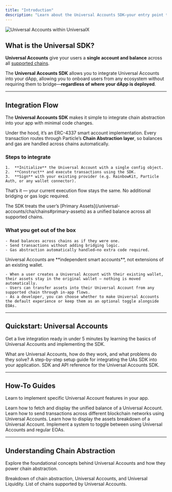 ```yaml
---
title: "Introduction"
description: "Learn about the Universal Accounts SDK—your entry point to integrating chain abstraction."
---
```


![Universal Accounts within UniversalX](/images/v22.gif)

## What is the Universal SDK?

**Universal Accounts** give your users a **single account and balance** across all [supported chains](/universal-accounts/cha/chains).

The **Universal Accounts SDK** allows you to integrate Universal Accounts into your dApp, allowing you to onboard users from any ecosystem without requiring them to bridge—**regardless of where your dApp is deployed**.

---

## Integration Flow

The **Universal Accounts SDK** makes it simple to integrate chain abstraction into your app with minimal code changes.

Under the hood, it’s an ERC-4337 smart account implementation. Every transaction routes through Particle’s **Chain Abstraction layer**, so balances and gas are handled across chains automatically.

### Steps to integrate
	1.	**Initialize** the Universal Account with a single config object.
	2.	**Construct** and execute transactions using the SDK.
	3.	**Sign** with your existing provider (e.g. RainbowKit, Particle Auth, or any wallet connector).

That’s it — your current execution flow stays the same. No additional bridging or gas logic required.

 <Info>
 The SDK treats the user’s [Primary Assets](/universal-accounts/cha/chains#primary-assets) as a unified balance across all supported chains.
 </Info>

### What you get out of the box
	- Read balances across chains as if they were one.
	- Send transactions without adding bridging logic.
	- Gas abstraction automatically handled—no extra code required.

<Note>  
Universal Accounts are **independent smart accounts**, not extensions of an existing wallet.  

	- When a user creates a Universal Account with their existing wallet, their assets stay in the original wallet — nothing is moved automatically.
	- Users can transfer assets into their Universal Account from any supported chain through in-app flows.
	- As a developer, you can choose whether to make Universal Accounts the default experience or keep them as an optional toggle alongside EOAs.

</Note>  

---

## Quickstart: Universal Accounts

Get a live integration ready in under 5 minutes by learning the basics of Universal Accounts and implementing the SDK.

<CardGroup cols="3">
  <Card title="Introduction to Universal Accounts" icon="user" href="/intro/universal-accounts">
    What are Universal Accounts, how do they work, and what problems do they solve?
  </Card>
  <Card title="Getting Started" icon="rocket" href="/universal-accounts/cha/web-quickstart">
    A step-by-step setup guide for integrating the UAs SDK into your application.
  </Card>
  <Card title="UA SDK Reference" icon="code" href="/universal-accounts/ua-reference/desktop/web">
    SDK and API reference for the Universal Accounts SDK.
  </Card>
</CardGroup>

---

## How-To Guides

Learn to implement specific Universal Account features in your app.

<CardGroup cols="1">
  <Card title="Getting A Unified Balance" icon="dollar-sign" href="/guides/cha/how-to/balance">
    Learn how to fetch and display the unified balance of a Universal Account.
  </Card>
  <Card title="Sending Cross-Chain Transactions" icon="paper-plane-top" href="/guides/cha/how-to/transactions">
    Learn how to send transactions across different blockchain networks using Universal Accounts.
  </Card>
  <Card title="Displaying An Assets Breakdown" icon="paper-plane-top" href="/guides/cha/how-to/balance-breakdown">
    Learn how to display the assets breakdown of a Universal Account.
  </Card>
  <Card title="Toggling Universal Accounts On/Off" icon="paper-plane-top" href="/guides/cha/how-to/toggle">
    Implement a system to toggle between using Universal Accounts and regular EOAs.
  </Card>
</CardGroup>

---

## Understanding Chain Abstraction

Explore the foundational concepts behind Universal Accounts and how they power chain abstraction.

<CardGroup cols="1">
  <Card title="What Is Chain Abstraction?" icon="layer-group" href="/intro/what-is-cha">
    Breakdown of chain abstraction, Universal Accounts, and Universal Liquidity.
  </Card>
  <Card title="Supported Chains" icon="network-wired" href="/universal-accounts/cha/chains">
    List of chains supported by Universal Accounts.
  </Card>
</CardGroup>
